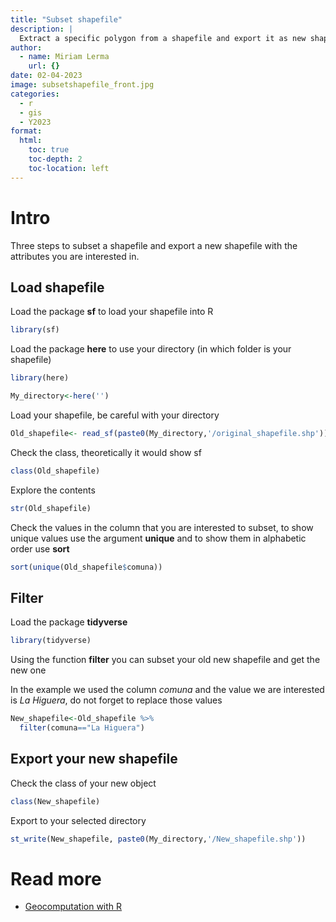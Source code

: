 ```yaml
---
title: "Subset shapefile"
description: |
  Extract a specific polygon from a shapefile and export it as new shapefile.
author:
  - name: Miriam Lerma
    url: {}
date: 02-04-2023
image: subsetshapefile_front.jpg
categories:
  - r
  - gis
  - Y2023
format:
  html:
    toc: true
    toc-depth: 2
    toc-location: left
---
```


# Intro

Three steps to subset a shapefile and export a new shapefile with the attributes you are interested in.

## Load shapefile

Load the package **sf** to load your shapefile into R

```r
library(sf)
```

Load the package **here** to use your directory (in which folder is your shapefile)

```r
library(here)
```

```r
My_directory<-here('')
```

Load your shapefile, be careful with your directory

```r
Old_shapefile<- read_sf(paste0(My_directory,'/original_shapefile.shp'))
```

Check the class, theoretically it would show sf

```r
class(Old_shapefile)
```

Explore the contents

```r
str(Old_shapefile)
```

Check the values in the column that you are interested to subset, to show unique values use the argument **unique** and to show them in alphabetic order use **sort**

```r
sort(unique(Old_shapefile$comuna))
```

## Filter

Load the package **tidyverse**

```r
library(tidyverse)
```

Using the function **filter** you can subset your old new shapefile and get the new one

In the example we used the column *comuna* and the value we are interested is *La Higuera*, do not forget to replace those values

```r
New_shapefile<-Old_shapefile %>%
  filter(comuna=="La Higuera")
```

## Export your new shapefile

Check the class of your new object

```r
class(New_shapefile)
```

Export to your selected directory

```r
st_write(New_shapefile, paste0(My_directory,'/New_shapefile.shp'))
```

# Read more

- [Geocomputation with R](https://geocompr.robinlovelace.net/attr.html)
